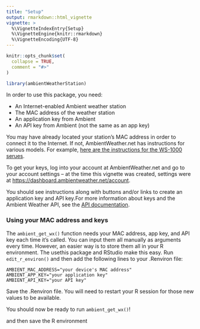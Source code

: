 ```yaml
---
title: "Setup"
output: rmarkdown::html_vignette
vignette: >
  %\VignetteIndexEntry{Setup}
  %\VignetteEngine{knitr::rmarkdown}
  %\VignetteEncoding{UTF-8}
---
```


```r
knitr::opts_chunk$set(
  collapse = TRUE,
  comment = "#>"
)
```

```r
library(ambientWeatherStation)
```

In order to use this package, you need:

* An Internet-enabled Ambient weather station
* The MAC address of the weather station
* An application key from Ambient
* An API key from Ambient (not the same as an app key)

You may have already located your station's MAC address in order to connect it to the Internet. If not, AmbientWeather.net has instructions for various models. For example, [here are the instructions for the WS-1000 serues](https://ambientweather.net/help/how-do-i-find-my-mac-address-ws-1000-series/).

To get your keys, log into your account at AmbientWeather.net and go to your account settings -- at the time this vignette was created, settings were at [https://dashboard.ambientweather.net/account](https://dashboard.ambientweather.net/account).

You should see instructions along with buttons and/or links to create an application key and API key.For more information about keys and the Ambient Weather API, see the [API documentation](https://ambientweather.docs.apiary.io/#).

### Using your MAC address and keys

The `ambient_get_wx()` function needs your MAC address, app key, and API key each time it's called. You can input them all manually as arguments every time. However, an easier way is to store them all in your R environment. The usethis package and RStudio make this easy. Run `edit_r_environ()` and then add the following lines to your .Renviron file:

```
AMBIENT_MAC_ADDRESS="your device's MAC address"
AMBIENT_APP_KEY="your application key"
AMBIENT_API_KEY="your API key"
```

Save the .Renviron file. You will need to restart your R session for those new values to be available. 

You should now be ready to run `ambient_get_wx()`!


and then save the R environment
